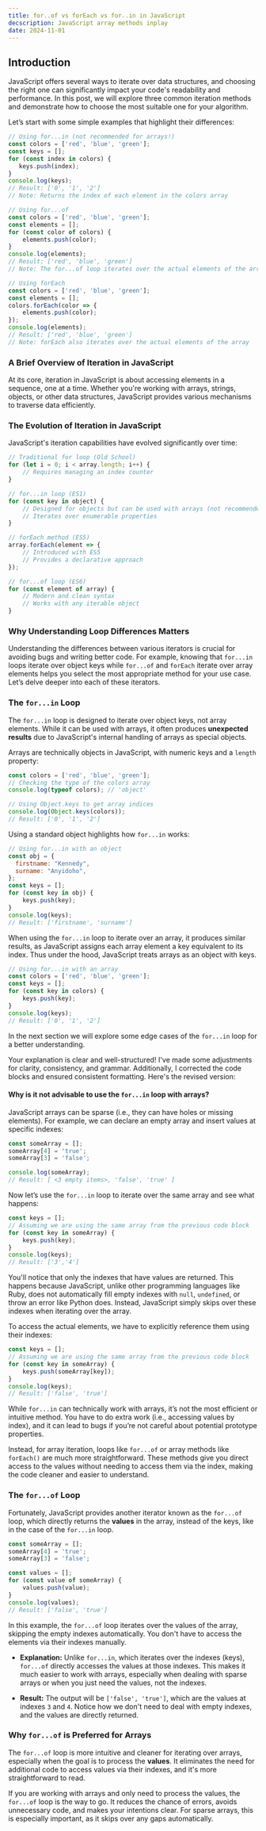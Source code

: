 ```yaml
---
title: for..of vs forEach vs for..in in JavaScript
decscription: JavaScript array methods inplay
date: 2024-11-01
---
```


## Introduction

JavaScript offers several ways to iterate over data structures, and choosing the right one can significantly impact your code's readability and performance. In this post, we will explore three common iteration methods and demonstrate how to choose the most suitable one for your algorithm.

Let’s start with some simple examples that highlight their differences:

```js
// Using for...in (not recommended for arrays!)
const colors = ['red', 'blue', 'green'];
const keys = [];
for (const index in colors) {
   keys.push(index);
}
console.log(keys);
// Result: ['0', '1', '2']
// Note: Returns the index of each element in the colors array
```

```js
// Using for...of
const colors = ['red', 'blue', 'green'];
const elements = [];
for (const color of colors) {
    elements.push(color);
}
console.log(elements);
// Result: ['red', 'blue', 'green']
// Note: The for...of loop iterates over the actual elements of the array
```

```js
// Using forEach
const colors = ['red', 'blue', 'green'];
const elements = [];
colors.forEach(color => {
    elements.push(color);
});
console.log(elements);
// Result: ['red', 'blue', 'green']
// Note: forEach also iterates over the actual elements of the array
```



### A Brief Overview of Iteration in JavaScript

At its core, iteration in JavaScript is about accessing elements in a sequence, one at a time. Whether you're working with arrays, strings, objects, or other data structures, JavaScript provides various mechanisms to traverse data efficiently.



### The Evolution of Iteration in JavaScript

JavaScript's iteration capabilities have evolved significantly over time:

```js
// Traditional for loop (Old School)
for (let i = 0; i < array.length; i++) {
    // Requires managing an index counter
}

// for...in loop (ES1)
for (const key in object) {
    // Designed for objects but can be used with arrays (not recommended)
    // Iterates over enumerable properties
}

// forEach method (ES5)
array.forEach(element => {
    // Introduced with ES5
    // Provides a declarative approach
});

// for...of loop (ES6)
for (const element of array) {
    // Modern and clean syntax
    // Works with any iterable object
}
```



### Why Understanding Loop Differences Matters

Understanding the differences between various iterators is crucial for avoiding bugs and writing better code. For example, knowing that `for...in` loops iterate over object keys while `for...of` and `forEach` iterate over array elements helps you select the most appropriate method for your use case. Let’s delve deeper into each of these iterators.



### The `for...in` Loop

The `for...in` loop is designed to iterate over object keys, not array elements. While it can be used with arrays, it often produces **unexpected results** due to JavaScript's internal handling of arrays as special objects.

Arrays are technically objects in JavaScript, with numeric keys and a `length` property:

```js
const colors = ['red', 'blue', 'green'];
// Checking the type of the colors array
console.log(typeof colors); // 'object'

// Using Object.keys to get array indices
console.log(Object.keys(colors));
// Result: ['0', '1', '2']
```

Using a standard object highlights how `for...in` works:

```js
// Using for...in with an object
const obj = {
  firstname: "Kennedy",
  surname: "Anyidoho",
};
const keys = [];
for (const key in obj) {
    keys.push(key);
}
console.log(keys);
// Result: ['firstname', 'surname']
```

When using the `for...in` loop to iterate over an array, it produces similar results, as JavaScript assigns each array element a key equivalent to its index. Thus under the hood, JavaScript treats arrays as an object with keys.

```js
// Using for...in with an array
const colors = ['red', 'blue', 'green'];
const keys = [];
for (const key in colors) {
    keys.push(key);
}
console.log(keys);
// Result: ['0', '1', '2']
```
In the next section we will explore some edge cases of the `for...in` loop for a better understanding.



Your explanation is clear and well-structured! I've made some adjustments for clarity, consistency, and grammar. Additionally, I corrected the code blocks and ensured consistent formatting. Here's the revised version:


#### Why is it not advisable to use the `for...in` loop with arrays?

JavaScript arrays can be sparse (i.e., they can have holes or missing elements). For example, we can declare an empty array and insert values at specific indexes:

```js
const someArray = [];
someArray[4] = 'true';
someArray[3] = 'false';

console.log(someArray);
// Result: [ <3 empty items>, 'false', 'true' ]
```

Now let’s use the `for...in` loop to iterate over the same array and see what happens:

```js
const keys = [];
// Assuming we are using the same array from the previous code block
for (const key in someArray) {
    keys.push(key);
}
console.log(keys);
// Result: ['3','4']
```

You'll notice that only the indexes that have values are returned. This happens because JavaScript, unlike other programming languages like Ruby, does not automatically fill empty indexes with `null`, `undefined`, or throw an error like Python does. Instead, JavaScript simply skips over these indexes when iterating over the array.

To access the actual elements, we have to explicitly reference them using their indexes:

```js
const keys = [];
// Assuming we are using the same array from the previous code block
for (const key in someArray) {
    keys.push(someArray[key]);
}
console.log(keys);
// Result: ['false', 'true']
```

While `for...in` can technically work with arrays, it’s not the most efficient or intuitive method. You have to do extra work (i.e., accessing values by index), and it can lead to bugs if you’re not careful about potential prototype properties.

Instead, for array iteration, loops like `for...of` or array methods like `forEach()` are much more straightforward. These methods give you direct access to the values without needing to access them via the index, making the code cleaner and easier to understand.


### The `for...of` Loop

Fortunately, JavaScript provides another iterator known as the `for...of` loop, which directly returns the **values** in the array, instead of the keys, like in the case of the `for...in` loop.

```js
const someArray = [];
someArray[4] = 'true';
someArray[3] = 'false';

const values = [];
for (const value of someArray) {
    values.push(value);
}
console.log(values);
// Result: ['false', 'true']
```

In this example, the `for...of` loop iterates over the values of the array, skipping the empty indexes automatically. You don't have to access the elements via their indexes manually.

- **Explanation:** Unlike `for...in`, which iterates over the indexes (keys), `for...of` directly accesses the values at those indexes. This makes it much easier to work with arrays, especially when dealing with sparse arrays or when you just need the values, not the indexes.

- **Result:** The output will be `['false', 'true']`, which are the values at indexes `3` and `4`. Notice how we don't need to deal with empty indexes, and the values are directly returned.

### Why `for...of` is Preferred for Arrays

The `for...of` loop is more intuitive and cleaner for iterating over arrays, especially when the goal is to process the **values**. It eliminates the need for additional code to access values via their indexes, and it's more straightforward to read.

If you are working with arrays and only need to process the values, the `for...of` loop is the way to go. It reduces the chance of errors, avoids unnecessary code, and makes your intentions clear. For sparse arrays, this is especially important, as it skips over any gaps automatically.

